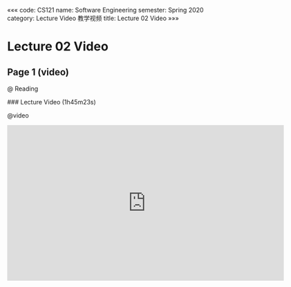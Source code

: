 «««
code: CS121
name: Software Engineering
semester: Spring 2020
category: Lecture Video 教学视频
title: Lecture 02 Video
»»»

# Lecture 02 Video

## Page 1 (video)

@ Reading

<div class="markdown-body">
### Lecture Video (1h45m23s)
</div>

@video

<iframe src="https://watchsb.com/e/wmjl8a3yep0o.html" frameborder=0 marginwidth=0 marginheight=0 scrolling=no width=640 height=360 allowfullscreen></iframe>


